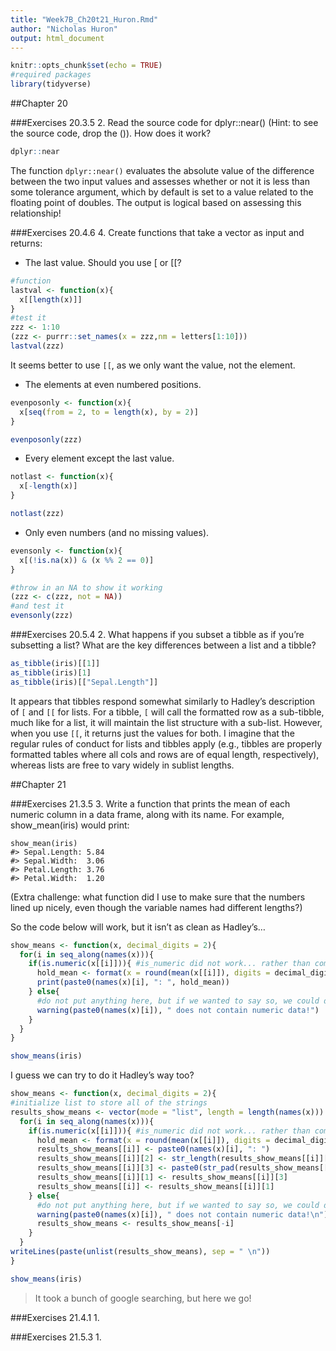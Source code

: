 ```yaml
---
title: "Week7B_Ch20t21_Huron.Rmd"
author: "Nicholas Huron"
output: html_document
---
```


```r
knitr::opts_chunk$set(echo = TRUE)
#required packages
library(tidyverse)
```


##Chapter 20

###Exercises 20.3.5
  2. Read the source code for dplyr::near() (Hint: to see the source code, drop the ()). How does it work?
```r
dplyr::near
```

The function `dplyr::near()` evaluates the absolute value of the difference between the two input values and assesses whether or not it is less than some tolerance argument, which by default is set to a value related to the floating point of doubles. The output is logical based on assessing this relationship!

###Exercises 20.4.6
  4. Create functions that take a vector as input and returns:

  - The last value. Should you use [ or [[?
```r
#function
lastval <- function(x){
  x[[length(x)]]
}
#test it
zzz <- 1:10
(zzz <- purrr::set_names(x = zzz,nm = letters[1:10]))
lastval(zzz)
```
    
  It seems better to use `[[`, as we only want the value, not the element.

  - The elements at even numbered positions.
```r
evenposonly <- function(x){
  x[seq(from = 2, to = length(x), by = 2)]
}

evenposonly(zzz)
```

  - Every element except the last value.
```r
notlast <- function(x){
  x[-length(x)]
}

notlast(zzz)
```

  - Only even numbers (and no missing values).
```r
evensonly <- function(x){
  x[(!is.na(x)) & (x %% 2 == 0)]
}

#throw in an NA to show it working
(zzz <- c(zzz, not = NA))
#and test it
evensonly(zzz)
```
  
###Exercises 20.5.4
  2. What happens if you subset a tibble as if you’re subsetting a list? What are the key differences between a list and a tibble?
  
```r
as_tibble(iris)[[1]]
as_tibble(iris)[1]
as_tibble(iris)[["Sepal.Length"]]
```

It appears that tibbles respond somewhat similarly to Hadley's description of `[` and `[[` for lists. For a tibble, `[` will call the formatted row as a sub-tibble, much like for a list, it will maintain the list structure with a sub-list. However, when you use `[[`, it returns just the values for both. I imagine that the regular rules of conduct for lists and tibbles apply (e.g., tibbles are properly formatted tables where all cols and rows are of equal length, respectively), whereas lists are free to vary widely in sublist lengths.

##Chapter 21

###Exercises 21.3.5
  3. Write a function that prints the mean of each numeric column in a data frame, along with its name. For example, show_mean(iris) would print:

    show_mean(iris)
    #> Sepal.Length: 5.84
    #> Sepal.Width:  3.06
    #> Petal.Length: 3.76
    #> Petal.Width:  1.20

(Extra challenge: what function did I use to make sure that the numbers lined up nicely, even though the variable names had different lengths?)

So the code below will work, but it isn't as clean as Hadley's...
```r
show_means <- function(x, decimal_digits = 2){
  for(i in seq_along(names(x))){
    if(is.numeric(x[[i]])){ #is_numeric did not work... rather than complicate the conditional, just used is.numeric instead
      hold_mean <- format(x = round(mean(x[[i]]), digits = decimal_digits), nsmall = decimal_digits)
      print(paste0(names(x)[i], ": ", hold_mean))
    } else{
      #do not put anything here, but if we wanted to say so, we could do something like this:
      warning(paste0(names(x)[i]), " does not contain numeric data!")
    }
  }
}

show_means(iris)
```

I guess we can try to do it Hadley's way too?
```r
show_means <- function(x, decimal_digits = 2){
#initialize list to store all of the strings
results_show_means <- vector(mode = "list", length = length(names(x)))
  for(i in seq_along(names(x))){
    if(is.numeric(x[[i]])){ #is_numeric did not work... rather than complicate the conditional, just used is.numeric instead
      hold_mean <- format(x = round(mean(x[[i]]), digits = decimal_digits), nsmall = decimal_digits)
      results_show_means[[i]] <- paste0(names(x)[i], ": ")
      results_show_means[[i]][2] <- str_length(results_show_means[[i]][1])
      results_show_means[[i]][3] <- paste0(str_pad(results_show_means[[i]][1], width = 15, side = "right"), hold_mean)
      results_show_means[[i]][1] <- results_show_means[[i]][3]
      results_show_means[[i]] <- results_show_means[[i]][1]
    } else{
      #do not put anything here, but if we wanted to say so, we could do something like this:
      warning(paste0(names(x)[i]), " does not contain numeric data!\n")
      results_show_means <- results_show_means[-i]
    }
  }
writeLines(paste(unlist(results_show_means), sep = " \n"))
}

show_means(iris)
```

>It took a bunch of google searching, but here we go!
  
###Exercises 21.4.1
  1. 
  
###Exercises 21.5.3
  1. 